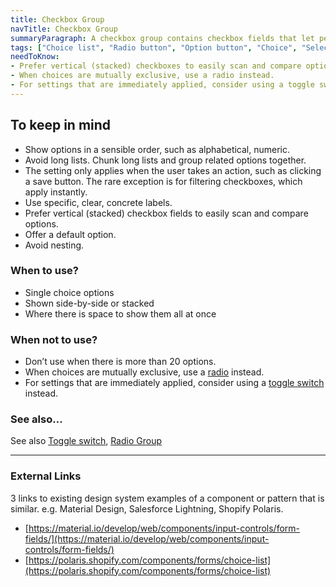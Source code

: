 ```yaml
---
title: Checkbox Group
navTitle: Checkbox Group
summaryParagraph: A checkbox group contains checkbox fields that let people select zero or more options from a set.
tags: ["Choice list", "Radio button", "Option button", "Choice", "Selection"]
needToKnow:
- Prefer vertical (stacked) checkboxes to easily scan and compare options.
- When choices are mutually exclusive, use a radio instead.
- For settings that are immediately applied, consider using a toggle switch instead.
---
```


## To keep in mind

*   Show options in a sensible order, such as alphabetical, numeric.
*   Avoid long lists. Chunk long lists and group related options together.
*   The setting only applies when the user takes an action, such as clicking a save button. The rare exception is for filtering checkboxes, which apply instantly.
*   Use specific, clear, concrete labels.
*   Prefer vertical (stacked) checkbox fields to easily scan and compare options.
*   Offer a default option.
*   Avoid nesting.

### When to use?

*   Single choice options
*   Shown side-by-side or stacked
*   Where there is space to show them all at once

### When not to use?

*   Don’t use when there is more than 20 options.
*   When choices are mutually exclusive, use a [radio](https://drive.google.com/a/cultureamp.com/open?id=1JzPn1Bl-qvijs1TnllIM6-9uoCfZa-xzwYvBurjwEy8) instead.
*   For settings that are immediately applied, consider using a [toggle switch](https://docs.google.com/document/d/1UZ59BbBuIk2JQl9cflUK8lCctqITfWummOEe26E3yyI/edit) instead.

### See also…

See also [Toggle switch](https://docs.google.com/document/d/11il6Us44IIDO5gQNyV4IcPSuJZxYo3rfnkFQfdMWBGs/edit#), [Radio Group](https://docs.google.com/document/d/1Kp6SzXex7h7vB6Rx2C3mgEpA6m8043aTSGoQsRYGyaM/edit#)

---

### External Links

3 links to existing design system examples of a component or pattern that is similar. e.g. Material Design, Salesforce Lightning, Shopify Polaris.

- [https://material.io/develop/web/components/input-controls/form-fields/](https://material.io/develop/web/components/input-controls/form-fields/)
- [https://polaris.shopify.com/components/forms/choice-list](https://polaris.shopify.com/components/forms/choice-list)